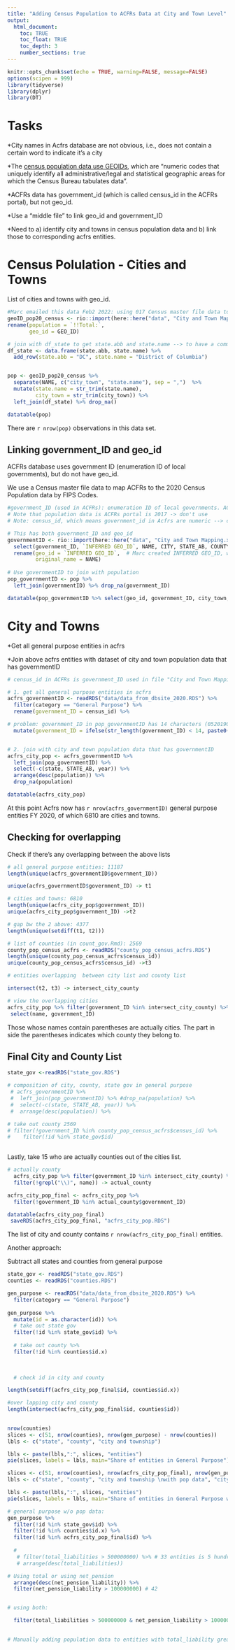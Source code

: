 ```yaml
---
title: "Adding Census Population to ACFRs Data at City and Town Level"
output: 
  html_document:
    toc: TRUE
    toc_float: TRUE
    toc_depth: 3
    number_sections: true
---
```


```r
knitr::opts_chunk$set(echo = TRUE, warning=FALSE, message=FALSE)
options(scipen = 999)
library(tidyverse)
library(dplyr)
library(DT)
```
# Tasks 

*City names in Acfrs database are not obvious, i.e., does not contain a certain word to indicate it's a city

*The [census population data use GEOIDs](https://www.census.gov/programs-surveys/geography/guidance/geo-identifiers.html#:~:text=The%20full%20GEOID%20for%20many,codes%2C%20in%20which%20they%20nest.), which are "numeric codes that uniquely identify all administrative/legal and statistical geographic areas for which the Census Bureau tabulates data". 


*ACFRs data has government_id (which is called census_id in the ACFRs portal), but not geo_id. 

*Use a "middle file" to link geo_id and government_ID

*Need to a) identify city and towns in census population data and b) link those to corresponding acfrs entities. 

# Census Polulation - Cities and Towns

List of cities and towns with geo_id. 

```r
#Marc emailed this data Feb2 2022: using 017 Census master file data to map to the 2020 Census Population data using FIPS Codes. GEO_ID: Census identifiers that point to population of places in US
geoID_pop20_census <- rio::import(here::here("data", "City and Town Mapping.xlsx"), sheet = 2) %>% 
rename(population = `!!Total:`, 
       geo_id = GEO_ID) 

# join with df_state to get state.abb and state.name --> to have a common col with acfrs to join later
df_state <- data.frame(state.abb, state.name) %>% 
  add_row(state.abb = "DC", state.name = "District of Columbia")


pop <- geoID_pop20_census %>% 
  separate(NAME, c("city_town", "state.name"), sep = ",")  %>%  
  mutate(state.name = str_trim(state.name), 
         city_town = str_trim(city_town)) %>% 
  left_join(df_state) %>% drop_na()

datatable(pop)

```

There are `r nrow(pop)` observations in this data set. 

## Linking government_ID and geo_id

ACFRs database uses government ID (enumeration ID of local governments), but do not have geo_id. 

We use a Census master file data to map ACFRs to the 2020 Census Population data by FIPS Codes.

```r
#government_ID (used in ACFRs): enumeration ID of local governments. ACFRs data does not use FIP codes 
# Note that population data is ACFRs portal is 2017 -> don't use
# Note: census_id, which means government_id in Acfrs are numeric --> can be turn to scientific notation in R --> will not match --> need to avoid scientific notation. 

# This has both government_ID and geo_id
governmentID <- rio::import(here::here("data", "City and Town Mapping.xlsx"), sheet = 3) %>% 
  select(government_ID, `INFERRED GEO_ID`, NAME, CITY, STATE_AB, COUNTY_AREA_NAME)  %>% 
  rename(geo_id = `INFERRED GEO_ID`,  # Marc created INFERRED GEO_ID, which meant to be geo_id
         original_name = NAME)   
  
# Use governmentID to join with population
pop_governmentID <- pop %>% 
  left_join(governmentID) %>% drop_na(government_ID)

datatable(pop_governmentID %>% select(geo_id, government_ID, city_town, population))
```

# City and Towns

*Get all general purpose entities in acfrs 

*Join above acfrs entities with dataset of city and town population data that has governmentID

```r
# census_id in ACFRs is government_ID used in file "City and Town Mapping.xlsx"

# 1. get all general purpose entities in acfrs
acfrs_governmentID <- readRDS("data/data_from_dbsite_2020.RDS") %>% 
  filter(category == "General Purpose") %>% 
  rename(government_ID = census_id) %>% 

# problem: government_ID in pop_governmentID has 14 characters (05201902700000) >< some government_ID in ACFRs has 13 characters 5201902700000 --> Marc: Yes, it is safe to assume that these government_ID in ACFRs data should have 0 at the beginning.
  mutate(government_ID = ifelse(str_length(government_ID) < 14, paste0("0", government_ID), government_ID)) 


# 2. join with city and town population data that has governmentID
acfrs_city_pop <- acfrs_governmentID %>% 
  left_join(pop_governmentID) %>% 
  select(-c(state, STATE_AB, year)) %>% 
  arrange(desc(population)) %>% 
  drop_na(population)

datatable(acfrs_city_pop)
```
At this point Acfrs now has `r nrow(acfrs_governmentID)` general purpose entities FY 2020, of which 6810 are cities and towns. 

## Checking for overlapping 

Check if there's any overlapping between the above lists

```r
# all general purpose entities: 11187
length(unique(acfrs_governmentID$government_ID)) 

unique(acfrs_governmentID$government_ID) -> t1

# cities and towns: 6810
length(unique(acfrs_city_pop$government_ID)) 
unique(acfrs_city_pop$government_ID) ->t2

# gap bw the 2 above: 4377
length(unique(setdiff(t1, t2)))

# list of counties (in count_gov.Rmd): 2569
county_pop_census_acfrs <- readRDS("county_pop_census_acfrs.RDS")
length(unique(county_pop_census_acfrs$census_id))
unique(county_pop_census_acfrs$census_id) ->t3

# entities overlapping  between city list and county list

intersect(t2, t3) -> intersect_city_county

# view the overlapping cities 
acfrs_city_pop %>% filter(government_ID %in% intersect_city_county) %>% 
 select(name, government_ID)

```
Those whose names contain parentheses are actually cities. The part in side the parentheses indicates which county they belong to. 


## Final City and County List

```r
state_gov <-readRDS("state_gov.RDS")

# composition of city, county, state gov in general purpose
 # acfrs_governmentID %>% 
 #  left_join(pop_governmentID) %>% #drop_na(population) %>% 
 #  select(-c(state, STATE_AB, year)) %>% 
 #  arrange(desc(population)) %>% 

# take out county 2569
# filter(!government_ID %in% county_pop_census_acfrs$census_id) %>% 
#    filter(!id %in% state_gov$id)
   
```



Lastly, take 15 who are actually counties out of the cities list. 
```r
# actually county
  acfrs_city_pop %>% filter(government_ID %in% intersect_city_county) %>% 
  filter(!grepl("\\)", name)) -> actual_county

acfrs_city_pop_final <- acfrs_city_pop %>% 
  filter(!government_ID %in% actual_county$government_ID) 

datatable(acfrs_city_pop_final)
 saveRDS(acfrs_city_pop_final, "acfrs_city_pop.RDS")
```

The list of city and county contains `r nrow(acfrs_city_pop_final)` entities. 

Another approach: 

Subtract all states and counties from general purpose

```r
state_gov <- readRDS("state_gov.RDS")
counties <- readRDS("counties.RDS") 

gen_purpose <- readRDS("data/data_from_dbsite_2020.RDS") %>% 
  filter(category == "General Purpose")  
  
gen_purpose %>% 
  mutate(id = as.character(id)) %>% 
  # take out state gov
  filter(!id %in% state_gov$id) %>% 
  
  # take out county %>% 
  filter(!id %in% counties$id.x)
  

  
  # check id in city and county

length(setdiff(acfrs_city_pop_final$id, counties$id.x))

#over lapping city and county
length(intersect(acfrs_city_pop_final$id, counties$id))
  
```

```r
nrow(counties)
slices <- c(51, nrow(counties), nrow(gen_purpose) - nrow(counties))
lbls <- c("state", "county", "city and township")

lbls <- paste(lbls,":", slices, "entities")
pie(slices, labels = lbls, main="Share of entities in General Purpose")

```


```r
slices <- c(51, nrow(counties), nrow(acfrs_city_pop_final), nrow(gen_purpose) - nrow(counties)-nrow(acfrs_city_pop_final))
lbls <- c("state", "county", "city and township \nwith pop data", "city and township \nw/o pop data")

lbls <- paste(lbls,":", slices, "entities")
pie(slices, labels = lbls, main="Share of entities in General Purpose with \nand w/o population data")
```

```r
# general purpose w/o pop data:
gen_purpose %>% 
  filter(!id %in% state_gov$id) %>% 
  filter(!id %in% counties$id.x) %>% 
  filter(!id %in% acfrs_city_pop_final$id) %>% 
  
  # 
   # filter(total_liabilities > 500000000) %>% # 33 entities is 5 hundred mil a resonable cut? Using total or using net_pension
   # arrange(desc(total_liabilities))

# Using total or using net_pension
  arrange(desc(net_pension_liability)) %>% 
  filter(net_pension_liability > 100000000) # 42


# using both: 

  filter(total_liabilities > 500000000 & net_pension_liability > 100000000) # 23 total_lia more than 500 mil & net pen sion more than 100 mil
  

# Manually adding population data to entities with total_liability greater than 500 mil

  
  
  
```

